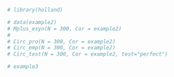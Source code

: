 ```r
# library(holland)

# data(example2)
# Mplus_esyn(N = 300, Cor = example2)
# 
# Circ_pro(N = 300, Cor = example2)
# Circ_emp(N = 300, Cor = example2)
# Circ_test(N = 300, Cor = example2, test="perfect")
```

```r
# example3
```

